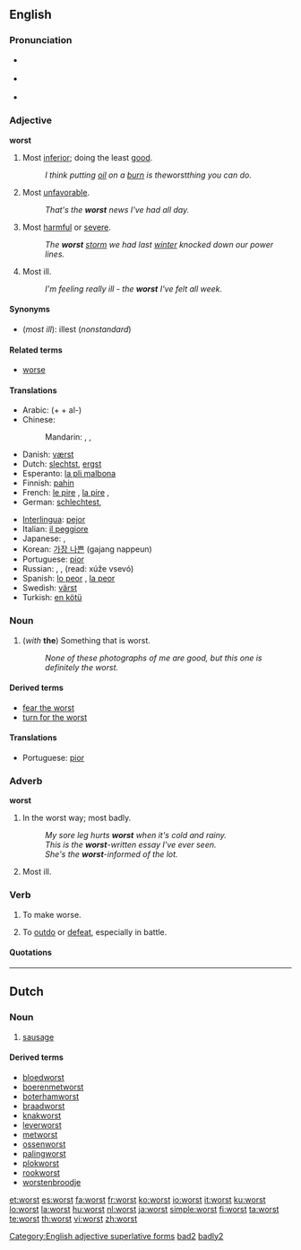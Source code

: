==English==

===Pronunciation===
* {{a|RP}} {{IPA|/wɜːst/}}
* {{a|US}} {{IPA|/wɝst/}}
* {{audio|en-us-worst.ogg|Audio (US)}}
*: {{rhymes|ɜː(r)st}}

===Adjective===
'''worst'''

# Most [[inferior]]; doing the least [[good]].
#: ''I think putting [[oil]] on a [[burn]] is the ''worst'' thing you can do.''
# Most [[unfavorable]].
#: ''That's the '''worst''' news I've had all day.''
# Most [[harmful]] or [[severe]].
#: ''The '''worst''' [[storm]] we had last [[winter]] knocked down our power lines.''
# Most ill.
#: ''I'm feeling really ill - the '''worst''' I've felt all week.''

====Synonyms====
* (''most ill''): illest (''nonstandard'')

====Related terms====
* [[worse]]

====Translations====
{{trans-top|most inferior}}
* Arabic: (+ {{Arab|[[ال|الـ]]}} + al-) {{t|ar|أسوأ|tr='áswa'|sc=Arab}}
* Chinese:
*: Mandarin: {{t|zh|最壞|sc=Hani}},  {{t|zh|最坏|tr=zuìhuài|sc=Hani}},  {{t|zh|最差|tr=zuìchà|sc=Hani}}
* Danish: [[værst]]
* Dutch: [[slechtst]], [[ergst]]
* Esperanto: [[la pli malbona]]
* Finnish: [[pahin]]
* French: [[le pire]] {{m}}, [[la pire]] {{f}},  {{t|fr|le plus mauvais}}
* German: [[schlechtest]],  {{t|de|schlimmst}}
{{trans-mid}}
* [[Interlingua]]: [[pejor]]
* Italian: [[il peggiore]]
* Japanese: {{qualifier|+ -な -na}} {{t|ja|最悪|tr=さいあく, saiaku|sc=Jpan}},  {{qualifier|+ -な -na}} {{t|ja|最低|tr=さいてい, saitei|sc=Jpan}}
* Korean: [[가장 나쁜]] (gajang nappeun)
* Portuguese: [[pior]]
* Russian: {{t|ru|худший|tr=xúdšij|sc=Cyrl}}, {{t|ru|наихудший|tr=naixúdšij|sc=Cyrl}},  {{t|ru|хуже всего|tr=xúže vsegó|sc=Cyrl}} (read: xúže vsevó)
* Spanish: [[lo peor]] {{m}}, [[la peor]] {{f}}
* Swedish: [[värst]]
* Turkish: [[en kötü]]
{{trans-bottom}}

===Noun===
{{en-noun|-}}

# (''with'' '''the''') ­Something that is worst.
#: ''None of these photographs of me are good, but this one is definitely the worst.''

====Derived terms====
* [[fear the worst]]
* [[turn for the worst]]

====Translations====
{{trans-top|something that is worst}}
* Portuguese: [[pior]] {{m}}
{{trans-mid}}
{{trans-bottom}}

===Adverb===
'''worst'''

# In the worst way; most badly.
#: ''My sore leg hurts '''worst''' when it's cold and rainy.''
#: ''This is the '''worst'''-written essay I've ever seen.''
#: ''She's the '''worst'''-informed of the lot.''
# Most ill.

===Verb===
{{en-verb}}

# {{archaic}} To make worse.
# {{rare}} To [[outdo]] or [[defeat]], especially in battle.

====Quotations====
{{seeCites}}

[[Category:English adjective superlative forms]]
[[Category:English suppletive adjective paradigms|bad2]]
[[Category:English suppletive adverb paradigms|badly2]]

----

==Dutch==

===Noun===
{{nl-noun|g1=f|g2=m}}

# [[sausage]]

====Derived terms====
* [[bloedworst]]
* [[boerenmetworst]]
* [[boterhamworst]]
* [[braadworst]]
* [[knakworst]]
* [[leverworst]]
* [[metworst]]
* [[ossenworst]]
* [[palingworst]]
* [[plokworst]]
* [[rookworst]]
* [[worstenbroodje]]

[[et:worst]]
[[es:worst]]
[[fa:worst]]
[[fr:worst]]
[[ko:worst]]
[[io:worst]]
[[it:worst]]
[[ku:worst]]
[[lo:worst]]
[[la:worst]]
[[hu:worst]]
[[nl:worst]]
[[ja:worst]]
[[simple:worst]]
[[fi:worst]]
[[ta:worst]]
[[te:worst]]
[[th:worst]]
[[vi:worst]]
[[zh:worst]]